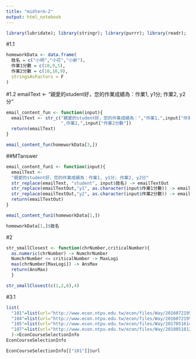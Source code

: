 ```yaml
---
title: "midterm-2"
output: html_notebook
---
```


```r
library(lubridate); library(stringr); library(purrr); library(readr);
```
#1.1
```r
homeworkData <- data.frame(
  姓名 = c("小明","小花","小新"),
  作業1分數 = c(10,9,5),
  作業2分數 = c(10,10,9),
  stringsAsFactors = F
)
```

#1.2
emailText <-
  "親愛的student好，您的作業成績為：作業1, y1分; 作業2, y2分"
```r
email_content_fun <- function(input){
  emailText <- str_c("親愛的student好，您的作業成績為：","作業1,",input["作業1分數"],
                     ",作業2,",input["作業2分數"])
  return(emailText)
}
```

```r
email_content_fun(homeworkData[3,])
```
##MTanswer
```r
email_content_fun1 <- function(input){
  emailText <-
  "親愛的student好，您的作業成績為：作業1, y1分; 作業2, y2分"
  str_replace(emailText, "student", input$姓名) -> emailTextOut
  str_replace(emailTextOut,"y1", as.character(input$作業1分數)) -> emailTextOut
  str_replace(emailTextOut,"y2", as.character(input$作業2分數)) -> emailTextOut
  return(emailTextOut)
}


```

```r
email_content_fun1(homeworkData[1,])
```
```r
homeworkData[1,]$姓名
```
#2
```r
str_smallClosest <- function(chrNumber,criticalNumber){
  as.numeric(chrNumber) -> NumchrNumber
  NumchrNumber <= criticalNumber -> MaxLogi
  max(chrNumber[MaxLogi]) -> AnsMax
  return(AnsMax)
  } 
```


```r
str_smallClosest(c(1,2,8),4)
```


#3.1
```r
list(
  "101"=list(url="http://www.econ.ntpu.edu.tw/econ/files/Way/2016072195021.doc"),
  "104"=list(url="http://www.econ.ntpu.edu.tw/econ/files/Way/2016072195041.doc"),
  "105"=list(url="http://www.econ.ntpu.edu.tw/econ/files/Way/20170516144353.doc"),
  "107"=list(url="http://www.econ.ntpu.edu.tw/econ/files/Way/20180518121643.pdf")
  )->EconCourseSelectionInfo
EconCourseSelectionInfo
```

```r
EconCourseSelectionInfo[["101"]]$url
```

